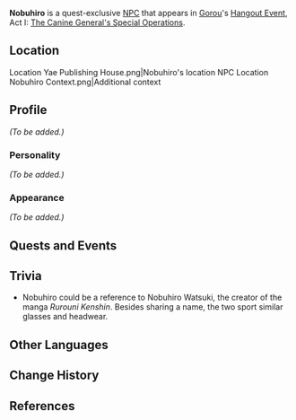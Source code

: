 {{Meta
<!-- REMOVE THIS TEMPLATE AFTER ADDING MISSING INFO -->
|missing_NPC_profile  = yes
}}
{{Character Infobox
|type             = Quest NPC
|image            = NPC Nobuhiro.png
|region           = Inazuma
|affiliation      = Ms. Hina Fan Club
|title            = Ms. Hina Fan Club Member
|voiceEN          = [[imdb:nm11170792|Patrick Mealey]]<ref name="Patrick Mealey">Patrick Mealey: [https://www.patrickmealeyvo.com/ EN VA's Website]</ref>
}}
'''Nobuhiro''' is a quest-exclusive [[NPC]] that appears in [[Gorou]]'s [[Hangout Event]], Act I: [[The Canine General's Special Operations]].

==Location==
<gallery hideaddbutton="true" captionalign="center">
Location Yae Publishing House.png|Nobuhiro's location
NPC Location Nobuhiro Context.png|Additional context
</gallery>

==Profile==
<!-- detailed story/lore information goes here -->
''(To be added.)''

===Personality===
''(To be added.)''

===Appearance===
''(To be added.)''

==Quests and Events==
{{Quest Appearances}}

==Trivia==
*Nobuhiro could be a reference to Nobuhiro Watsuki, the creator of the manga ''Rurouni Kenshin''. Besides sharing a name, the two sport similar glasses and headwear.

==Other Languages==
{{Other Languages|default_hidden = 1
|en      = Nobuhiro
|zhs     = 信博
|zhs_rm  = Xìnbó
|zht     = 信博
|zht_rm  = Xìnbó
|ja      = 信博
|ja_rm   = Nobuhiro
|ko      = 노부히로
|ko_rm   = Nobuhiro
|es      = Nobuhiro
|fr      = Nobuhiro
|ru      = Нобухиро
|th      = Nobuhiro
|vi      = Nobuhiro
|de      = Nobuhiro
|id      = Nobuhiro
|pt      = Nobuhiro
}}

==Change History==
{{Change History|2.3}}

==References==
{{Reflist}}